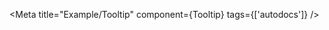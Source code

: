
<Meta title="Example/Tooltip"
      component={Tooltip}
      tags={['autodocs']} 
/>



<Title />

## 설치

프로젝트에 @custompackages/designsystem이 설치되어 있는지 확인하세요. 

다음과 같이 Tooltip 컴포넌트를 임포트할 수 있습니다

```jsx
import { Tooltip } from '@custompackages/designsystem';
```
  
## TooltipExample

<Canvas>
  <Story name="BasicTooltipExample"  >
    {args => <TooltipExample  {...args} />}
  </Story>
</Canvas>
 
<details>
  <summary>코드 예시 </summary>
  
```
import { Tooltip } from '@custompackages/designsystem'
import React from 'react'

const TooltipExample = ({ side, align, ...rest }: any) => {
  return (
    <Tooltip {...rest}>
      <Tooltip.Trigger>
        <button type="button">hover me!</button>
      </Tooltip.Trigger>

      <Tooltip.Content side={'left'} align={'top'}>
        Max width of tooltips is 240px - wrap text if necessary.
      </Tooltip.Content>
    </Tooltip>
  )
}
```
</details>

## Props

<Controls />

 